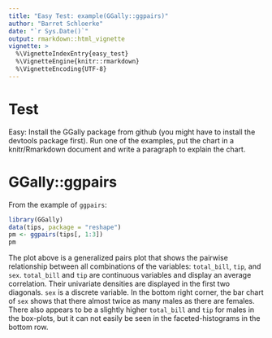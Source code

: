 ```yaml
---
title: "Easy Test: example(GGally::ggpairs)"
author: "Barret Schloerke"
date: "`r Sys.Date()`"
output: rmarkdown::html_vignette
vignette: >
  %\VignetteIndexEntry{easy_test}
  %\VignetteEngine{knitr::rmarkdown}
  %\VignetteEncoding{UTF-8}
---
```


# Test

Easy: Install the GGally package from github (you might have to install the devtools package first). Run one of the examples, put the chart in a knitr/Rmarkdown document and write a paragraph to explain the chart.

# GGally::ggpairs

From the example of `ggpairs`:

```r
library(GGally)
data(tips, package = "reshape")
pm <- ggpairs(tips[, 1:3])
pm
```

The plot above is a generalized pairs plot that shows the pairwise relationship between all combinations of the variables: `total_bill`, `tip`, and `sex`.  `total_bill` and `tip` are continuous variables and display an average correlation. Their univariate densities are displayed in the first two diagonals. `sex` is a discrete variable.  In the bottom right corner, the bar chart of `sex` shows that there almost twice as many males as there are females.  There also appears to be a slightly higher `total_bill` and `tip` for males in the box-plots, but it can not easily be seen in the faceted-histograms in the bottom row.
